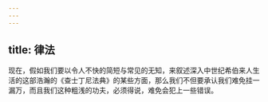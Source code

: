 ```yaml
---
---
---
```

title: 律法
---




现在，假如我们要以令人不快的简短与常见的无知，来叙述深入中世纪希伯来人生活的这部浩瀚的《查士丁尼法典》的某些方面，那么我们不但要承认我们难免挂一漏万，而且我们这种粗浅的功夫，必须得说，难免会犯上一些错误。